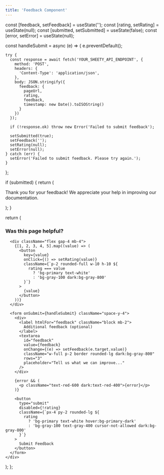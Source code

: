 ```yaml
---
title: 'Feedback Component'
---
```



  const [feedback, setFeedback] = useState('');
  const [rating, setRating] = useState(null);
  const [submitted, setSubmitted] = useState(false);
  const [error, setError] = useState(null);

  const handleSubmit = async (e) => {
    e.preventDefault();
    
    try {
      const response = await fetch('YOUR_SHEETY_API_ENDPOINT', {
        method: 'POST',
        headers: {
          'Content-Type': 'application/json',
        },
        body: JSON.stringify({
          feedback: {
            pageUrl,
            rating,
            feedback,
            timestamp: new Date().toISOString()
          }
        })
      });

      if (!response.ok) throw new Error('Failed to submit feedback');
      
      setSubmitted(true);
      setFeedback('');
      setRating(null);
      setError(null);
    } catch (err) {
      setError('Failed to submit feedback. Please try again.');
    }
  };

  if (submitted) {
    return (
      <div className="mt-8 p-4 bg-green-50 dark:bg-green-900 rounded-lg">
        <p className="text-green-700 dark:text-green-100">
          Thank you for your feedback! We appreciate your help in improving our documentation.
        </p>
      </div>
    );
  }

  return (
    <div className="mt-8 border-t pt-8">
      <h3 className="text-xl font-semibold mb-4">Was this page helpful?</h3>
      
      <div className="flex gap-4 mb-4">
        {[1, 2, 3, 4, 5].map((value) => (
          <button
            key={value}
            onClick={() => setRating(value)}
            className={`p-2 rounded-full w-10 h-10 ${
              rating === value
                ? 'bg-primary text-white'
                : 'bg-gray-100 dark:bg-gray-800'
            }`}
          >
            {value}
          </button>
        ))}
      </div>

      <form onSubmit={handleSubmit} className="space-y-4">
        <div>
          <label htmlFor="feedback" className="block mb-2">
            Additional feedback (optional)
          </label>
          <textarea
            id="feedback"
            value={feedback}
            onChange={(e) => setFeedback(e.target.value)}
            className="w-full p-2 border rounded-lg dark:bg-gray-800"
            rows="3"
            placeholder="Tell us what we can improve..."
          />
        </div>

        {error && (
          <p className="text-red-600 dark:text-red-400">{error}</p>
        )}

        <button
          type="submit"
          disabled={!rating}
          className={`px-4 py-2 rounded-lg ${
            rating
              ? 'bg-primary text-white hover:bg-primary-dark'
              : 'bg-gray-100 text-gray-400 cursor-not-allowed dark:bg-gray-800'
          }`}
        >
          Submit Feedback
        </button>
      </form>
    </div>
  );
}; 